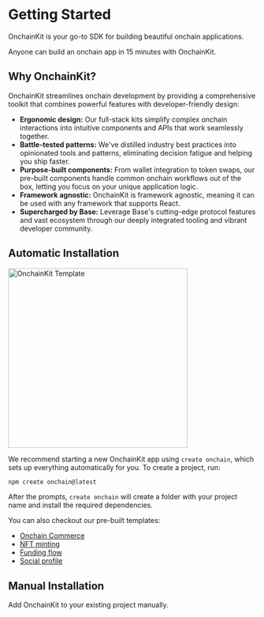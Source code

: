 
# Getting Started

OnchainKit is your go-to SDK for building beautiful onchain applications.

Anyone can build an onchain app in 15 minutes with OnchainKit.

## Why OnchainKit?

OnchainKit streamlines onchain development by providing a comprehensive toolkit that combines powerful features with developer-friendly design:

- **Ergonomic design:** Our full-stack kits simplify complex onchain interactions into intuitive components and APIs that work seamlessly together.
- **Battle-tested patterns:** We've distilled industry best practices into opinionated tools and patterns, eliminating decision fatigue and helping you ship faster.
- **Purpose-built components:** From wallet integration to token swaps, our pre-built components handle common onchain workflows out of the box, letting you focus on your unique application logic.
- **Framework agnostic:** OnchainKit is framework agnostic, meaning it can be used with any framework that supports React.
- **Supercharged by Base:** Leverage Base's cutting-edge protocol features and vast ecosystem through our deeply integrated tooling and vibrant developer community.

## Automatic Installation

<img
  alt="OnchainKit Template"
  src="https://onchainkit.xyz/assets/quickstart.png"
  height="364"
/>

We recommend starting a new OnchainKit app using `create onchain`, which sets up everything automatically for you. To create a project, run:

```bash
npm create onchain@latest
```

After the prompts, `create onchain` will create a folder with your project name and install the required dependencies.

You can also checkout our pre-built templates:

- [Onchain Commerce](https://onchain-commerce-template.vercel.app/)
- [NFT minting](https://github.com/coinbase/onchain-app-template)
- [Funding flow](https://github.com/fakepixels/fund-component)
- [Social profile](https://github.com/fakepixels/ock-identity)

## Manual Installation

Add OnchainKit to your existing project manually.

<InstallationOptions />

<StartBuilding />
